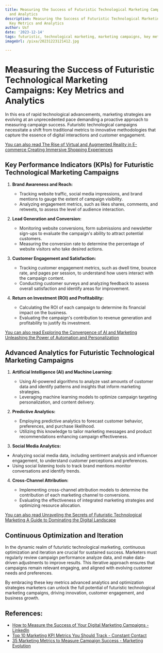 ```yaml
---
title: Measuring the Success of Futuristic Technological Marketing Campaigns Key Metrics
  and Analytics
description: Measuring the Success of Futuristic Technological Marketing Campaigns
  Key Metrics and Analytics
author: Usf
date: '2023-12-14'
tags: futuristic, technological marketing, marketing campaigns, key metrics, analytics
imageUrl: /pixa/20231223121412.jpg

---
```

# Measuring the Success of Futuristic Technological Marketing Campaigns: Key Metrics and Analytics

In this  era of rapid technological advancements, marketing strategies are evolving  at an unprecedented pace demanding a proactive approach to measuring campaign  success. Futuristic technological campaigns necessitate a shift from traditional metrics to innovative methodologies that capture the essence of digital  interactions and customer engagement.

[You can also read The  Rise of Virtual and Augmented Reality in E-commerce Creating Immersive Shopping Experiences](The%20Rise%20of%20Virtual%20and%20Augmented%20Reality%20in%20E-commerce%20Creating%20Immersive%20Shopping%20Experiences)


## Key  Performance Indicators (KPIs) for Futuristic Technological Marketing  Campaigns

1. **Brand Awareness and  Reach:**

   - Tracking website traffic, social media impressions, and brand mentions to gauge the extent of  campaign visibility.
    - Analyzing engagement metrics, such as likes shares, comments, and retweets, to assess the level of audience  interaction.

2. **Lead Generation and Conversion:**

   -  Monitoring website conversions, form submissions and newsletter sign-ups to evaluate the campaign's ability to attract potential customers.
   - Measuring the conversion rate to determine the percentage of website visitors who take desired actions.

3. **Customer Engagement and Satisfaction:**

    - Tracking customer engagement metrics, such as  dwell time, bounce rate, and pages per session, to understand how users interact with the campaign content.
   -  Conducting customer surveys and analyzing feedback to assess overall satisfaction and identify  areas for improvement.

4. **Return on Investment (ROI) and Profitability:**

   - Calculating the ROI of each campaign  to  determine its financial impact on the  business.
    - Evaluating the campaign's contribution to revenue generation and profitability to justify its investment.

[You can also read Exploring the Convergence  of AI and Marketing  Unleashing the Power of Automation and Personalization](Exploring%20the%20Convergence%20of%20AI%20and%20Marketing%20Unleashing%20the%20Power%20of%20Automation%20and%20Personalization)


## Advanced Analytics for Futuristic Technological Marketing Campaigns

1. **Artificial Intelligence (AI) and Machine Learning:**

    - Using AI-powered  algorithms to analyze vast amounts of customer data and identify patterns  and insights that inform marketing strategies.
   - Leveraging  machine learning  models to optimize campaign targeting personalization, and content  delivery.

2. **Predictive Analytics:**

   - Employing predictive analytics to forecast customer behavior, preferences, and purchase likelihood.
   - Utilizing this knowledge to tailor  marketing messages and product recommendations enhancing campaign effectiveness.

3.  **Social Media  Analytics:**

   - Analyzing  social media data, including  sentiment analysis and influencer engagement, to  understand customer perceptions and preferences.
   - Using social listening tools to track brand mentions monitor conversations and identify trends.

4. **Cross-Channel Attribution:**

    - Implementing cross-channel attribution  models to determine the contribution of each marketing channel to conversions.
   -  Evaluating the effectiveness of integrated marketing strategies and  optimizing resource allocation.

[You can also read Unraveling the Secrets of  Futuristic  Technological Marketing  A Guide to  Dominating the Digital Landscape](Unraveling%20the%20Secrets%20of%20Futuristic%20Technological%20Marketing%20A%20Guide%20to%20Dominating%20the%20Digital%20Landscape)


## Continuous Optimization and  Iteration

In  the dynamic realm of futuristic technological marketing, continuous optimization and iteration are crucial for sustained success.  Marketers must regularly review  campaign  performance analyze data, and make data-driven adjustments to improve results. This iterative approach ensures that campaigns remain relevant engaging, and aligned with evolving customer  needs and preferences.

By embracing these key metrics advanced analytics and  optimization strategies marketers can  unlock the full  potential of futuristic technological marketing campaigns, driving innovation, customer engagement, and business growth.

## References:
- [How to Measure the Success of Your Digital Marketing Campaigns - LinkedIn](https://www.linkedin.com/pulse/how-measure-success-your-digital-marketing-campaigns)
- [Top 10 Marketing KPI Metrics You Should Track - Constant Contact](https://www.constantcontact.com/blog/measure-digital-marketing-impact/)
- [35 Marketing Metrics to Measure Campaign Success - Marketing Evolution](https://www.marketingevolution.com/knowledge-center/marketing-metrics-kpis-campaign-success)
